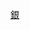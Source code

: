 {{Catnav|頁面分類|人类社会|獎勵|香港授勳及嘉獎制度}}
{{Catnav|頁面分類|人类社会|亞洲社會|香港社會|香港授勳及嘉獎制度}}
{{Catnav|頁面分類|人类社会|中國社會|香港社會|香港授勳及嘉獎制度}}
{{catmore|銀紫荊星章}}

[[Category:香港授勳及嘉獎制度|銀]]